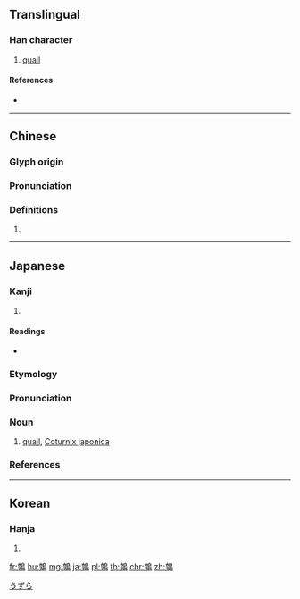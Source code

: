 {{character info/new}}
{{also|鹑}}
==Translingual==

===Han character===
{{Han char|rn=196|rad=鳥|as=08|sn=19|four=07427|canj=YDHAF|ids=⿰享鳥}}

# [[quail]]

====References====
* {{Han ref|kx=1493.230|dkj=47057|dj=2023.320|hdz=74642.100|uh=9D89|ud=40329|bh=C44C|bd=50252}}

----

==Chinese==
{{zh-forms|s=鹑}}

===Glyph origin===
{{Han etym}}

===Pronunciation===
{{zh-pron
|m=chún
|c=seon4,ceon1
|h=pfs=
|md=
|mn=
|w=
|mc=y
|oc=y
|cat=
}}

===Definitions===
{{zh-hanzi}}

# {{rfdef|lang=zh}}

----

==Japanese==

===Kanji===
{{ja-kanji|grade=|rs=鳥08}}

# {{defn|lang=ja|sort=鳥08}}

====Readings====
* {{ja-readings|kanon=[[しゅん]] (shun)|goon=[[じゅん]] (jun)|kun=[[うずら]] (uzura)}}

===Etymology===
{{wikipedia|lang=ja|ウズラ}}
{{ja-kanjitab|うずら|yomi=k}}
{{rfe|lang=ja}}

===Pronunciation===
{{ja-pron|うずら|acc=h|acc_ref=DJR,NHK,SMK5|y=k}}

===Noun===
{{ja-noun|うずら|ウズラ|hhira=うづら}}

# {{lb|ja|zoology|sort=うずら}} [[quail]], [[Coturnix japonica]]

===References===
<references/>
[[Category:ja:Fowls|うずら]]

----

==Korean==

===Hanja===
{{ko-hanja|hangeul=[[순]], [[단]]|eumhun=|rv=sun, dan|mr=sun, tan|y=swun, tan}}

# {{defn|lang=ko|sort=鳥08}}

[[fr:鶉]]
[[hu:鶉]]
[[mg:鶉]]
[[ja:鶉]]
[[pl:鶉]]
[[th:鶉]]
[[chr:鶉]]
[[zh:鶉]]